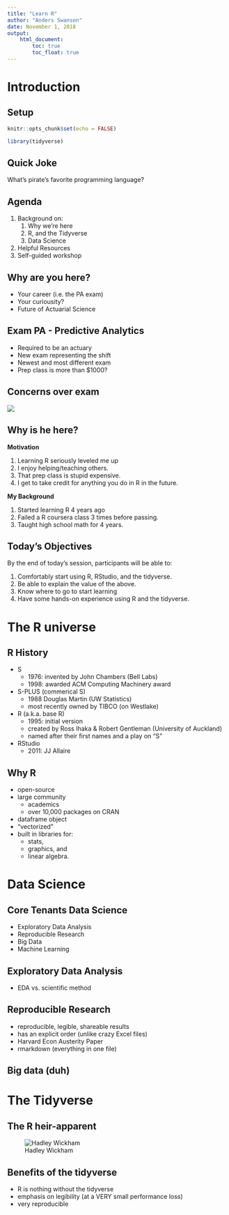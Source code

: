 ```yaml
---
title: "Learn R"
author: "Anders Swanson"
date: November 1, 2018
output:
    html_document:
        toc: true
        toc_float: true
---
```


# Introduction

## Setup

```r
knitr::opts_chunk$set(echo = FALSE)
```

```r
library(tidyverse)
```


## Quick Joke

What's pirate's favorite programming language?

## Agenda

1. Background on:
    1. Why we're here
    2. R, and the Tidyverse
    3. Data Science
2. Helpful Resources
3. Self-guided workshop

## Why are you here?

- Your career (i.e. the PA exam)
- Your curiousity?
- Future of Actuarial Science

## Exam PA - Predictive Analytics

- Required to be an actuary
- New exam representing the shift
- Newest and most different exam
- Prep class is more than $1000?

## Concerns over exam

![](charts/obstacle responses.PNG)

## Why is he here?

**Motivation**

1. Learning R seriously leveled me up
2. I enjoy helping/teaching others.
3. That prep class is stupid expensive.
3. I get to take credit for anything you do in R in the future.

**My Background**

1. Started learning R 4 years ago
2. Failed a R coursera class 3 times before passing.
3. Taught high school math for 4 years.

## Today's Objectives

By the end of today's session, participants will be able to:

1. Comfortably start using R, RStudio, and the tidyverse.
2. Be able to explain the value of the above.
3. Know where to go to start learning
4. Have some hands-on experience using R and the tidyverse.


# The R universe

## R History

- S
    - 1976: invented by John Chambers (Bell Labs)
    - 1998: awarded ACM Computing Machinery award
- S-PLUS (commerical S)
    - 1988 Douglas Martin (UW Statistics)
    - most recently owned by TIBCO (on Westlake)
- R (a.k.a. base R)
    - 1995: initial version
    - created by Ross Ihaka & Robert Gentleman (University of Auckland) 
    - named after their first names and a play on "S"
- RStudio
    - 2011: JJ Allaire
    
## Why R 
- open-source
- large community
    - academics
    - over 10,000 packages on CRAN
- dataframe object
- "vectorized"
- built in libraries for:
    - stats,
    - graphics, and
    - linear algebra.

# Data Science

## Core Tenants Data Science

- Exploratory Data Analysis
- Reproducible Research
- Big Data
- Machine Learning

## Exploratory Data Analysis

- EDA vs. scientific method

## Reproducible Research
- reproducible, legible, shareable results
- has an explicit order (unlike crazy Excel files)
- Harvard Econ Austerity Paper
- rmarkdown (everything in one file)

## Big data (duh)

# The Tidyverse

## The R heir-apparent

![Hadley Wickham](charts/hadley.jpg)

## Benefits of the tidyverse

- R is nothing without the tidyverse
- emphasis on legibility (at a VERY small performance loss)
- very reproducible
